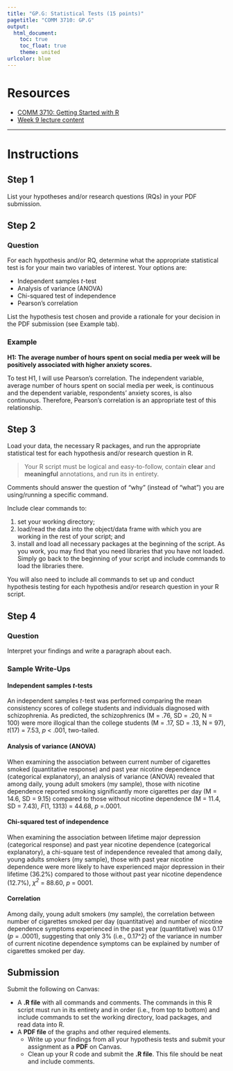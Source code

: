 ```yaml
---
title: "GP.G: Statistical Tests (15 points)"
pagetitle: "COMM 3710: GP.G"
output:
  html_document:
    toc: true
    toc_float: true
    theme: united
urlcolor: blue
---
```


# Resources
- [COMM 3710: Getting Started with R](https://sarakyeo.github.io/COMM-3710-bookdown/docs/index.html)
- [Week 9 lecture content](https://sarakyeo.github.io/COMM-3710/week9.html)

---

# Instructions

## Step 1
List your hypotheses and/or research questions (RQs) in your PDF submission.


## Step 2 {.tabset .tabset-fade .tabset-pills}
### Question
For each hypothesis and/or RQ, determine what the appropriate statistical test is for your main two variables of interest. Your options are:

- Independent samples *t*-test
- Analysis of variance (ANOVA)
- Chi-squared test of independence
- Pearson's correlation

List the hypothesis test chosen and provide a rationale for your decision in the PDF submission (see Example tab).

### Example
**H1: The average number of hours spent on social media per week will be positively associated with higher anxiety scores.**

To test H1, I will use Pearson's correlation. The independent variable, average number of hours spent on social media per week, is continuous and the dependent variable, respondents' anxiety scores, is also continuous. Therefore, Pearson's correlation is an appropriate test of this relationship.


## Step 3
Load your data, the necessary R packages, and run the appropriate statistical test for each hypothesis and/or research question in R.

> Your R script must be logical and easy-to-follow, contain **clear** and **meaningful** annotations, and run its in entirety.

Comments should answer the question of "why" (instead of "what") you are using/running a specific command.

Include clear commands to:

1) set your working directory;
2) load/read the data into the object/data frame with which you are working in the rest of your script; and
3) install and load all necessary packages at the beginning of the script. As you work, you may find that you need libraries that you have not loaded. Simply go back to the beginning of your script and include commands to load the libraries there.

You will also need to include all commands to set up and conduct hypothesis testing for each hypothesis and/or research question in your R script. 


## Step 4 {.tabset .tabset-fade .tabset-pills}
### Question 
Interpret your findings and write a paragraph about each.

### Sample Write-Ups {.tabset .tabset-fade}

#### Independent samples *t*-tests
An independent samples *t*-test was performed comparing the mean consistency scores of college students and individuals diagnosed with schizophrenia. As predicted, the schizophrenics (M = .76, SD = .20, N = 100) were more illogical than the college students (M = .17, SD = .13, N = 97), *t*(17) = 7.53, *p* < .001, two-tailed.

#### Analysis of variance (ANOVA)
When examining the association between current number of cigarettes smoked (quantitative response) and past year nicotine dependence (categorical explanatory), an analysis of variance (ANOVA) revealed that among daily, young adult smokers (my sample), those with nicotine dependence reported smoking significantly more cigarettes per day (M = 14.6, SD = 9.15) compared to those without nicotine dependence (M = 11.4, SD = 7.43), *F*(1, 1313) = 44.68, *p* =.0001.

#### Chi-squared test of independence
When examining the association between lifetime major depression (categorical response) and past year nicotine dependence (categorical explanatory), a chi-square test of independence revealed that among daily, young adults smokers (my sample), those with past year nicotine dependence were more likely to have experienced major depression in their lifetime (36.2%) compared to those without past year nicotine dependence (12.7%), *$\chi$^2^* = 88.60, *p* = 0001.

#### Correlation
Among daily, young adult smokers (my sample), the correlation between number of cigarettes smoked per day (quantitative) and number of nicotine dependence symptoms experienced in the past year (quantitative) was 0.17 (*p* = .0001), suggesting that only 3% (i.e., 0.17^2) of the variance in number of current nicotine dependence symptoms can be explained by number of cigarettes smoked per day.


## Submission
Submit the following on Canvas:

- A **.R file** with all commands and comments. The commands in this R script must run in its entirety and in order (i.e., from top to bottom) and include commands to set the working directory, load packages, and read data into R.
- A **PDF file** of the graphs and other required elements.
   - Write up your findings from all your hypothesis tests and submit your assignment as a **PDF** on Canvas.
   - Clean up your R code and submit the **.R file**. This file should be neat and include comments.

